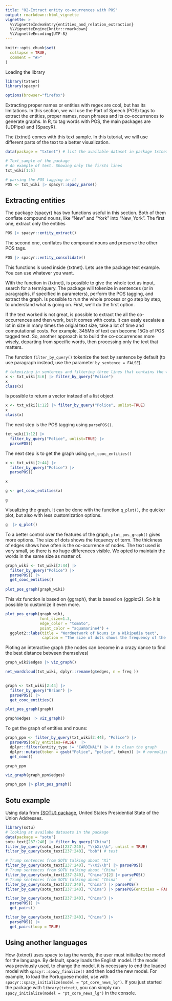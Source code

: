 ```yaml
---
title: "02-Extract entity co-ocurrences with POS"
output: rmarkdown::html_vignette
vignette: >
  %\VignetteIndexEntry{entities_and_relation_extraction}
  %\VignetteEngine{knitr::rmarkdown}
  %\VignetteEncoding{UTF-8}
---
```


```r
knitr::opts_chunk$set(
  collapse = TRUE,
  comment = "#>"
)
```
Loading the library

```r
library(txtnet)
library(spacyr)
```
```r
options(browser="firefox")
```


Extracting proper names or entities with regex are cool, but has its limitations. 
In this section, we will use the Part of Speech (POS) tags to extract the entities, proper names, noun phrases and its co-occurrences to generate graphs.
In R, to tag words with POS, the main packages are {UDPipe} and {SpacyR}.

The {txtnet} comes with this text sample. In this tutorial, we will use different parts of the text to a better visualization.

```r
data(package = "txtnet") # list the available dataset in package txtnet
```
```r
# Text_sample of the package
# An example of text. Showing only the firsts lines
txt_wiki[1:5]

# parsing the POS tagging in it
POS <- txt_wiki |> spacyr::spacy_parse()
```

## Extracting entities

The package {spacyr} has two functions useful in this section.
Both of them conflate compound nouns, like "New" and "York" into "New_York".
The first one, extract only the entities

```r
POS |> spacyr::entity_extract()
```

The second one, conflates the compound nouns and preserve the other POS tags.

```r
POS |> spacyr::entity_consolidate()
```

This functions is used inside {txtnet}.
Lets use the package text example. You can use whatever you want.


With the function in {txtnet}, is possible to give the whole text as input, search for a term/query. The package will tokenize in sentences (or in paragraphs, if specified in parameters), perform the POS tagging, and extract the graph. Is possible to run the whole process or go step by step, to understand what is going on. First, we'll do the first option.

If the text worked is not great, is possible to extract the all the co-occurrences and then work, but it comes with costs. 
It can easly escalate a lot in size in many times the origial text size, take a lot of time and computational costs.
For example, 345Mb of text can become 15Gb of POS tagged text.
So, another approach is to build the co-occurrences more wisely, departing from specific words, then processing only the text that matters.

The function `filter_by_query()` tokenize the text by sentence by default (to use paragraph instead, use the parameter  `by_sentence = FALSE`).

```r
# tokenizing in sentences and filtering three lines that contains the word "police"
x <- txt_wiki[3:6] |> filter_by_query("Police")
x
class(x)
```

Is possible to return a vector instead of a list object

```r
x <- txt_wiki[1:12] |> filter_by_query("Police", unlist=TRUE)
x
class(x)
```

The next step is the POS tagging using `parsePOS()`. 

```r
txt_wiki[1:12] |> 
  filter_by_query("Police", unlist=TRUE) |>
  parsePOS() 
```

The next step is to get the graph using `get_cooc_entities()`

```r
x <- txt_wiki[2:44] |> 
  filter_by_query("Police") |>
  parsePOS()

x

g <- get_cooc_entities(x)

g
```


Visualizing the graph. It can be done with the function `q_plot()`, the quicker plot, but also with less customization options.

```r
g  |> q_plot()
```

To a better control over the features of the graph, `plot_pos_graph()` gives more options.
The size of dots shows the fequency of term. The thickness of edges shows how often is the oc-ocurrence of nodes.
The text used is very small, so there is no huge differences visible.
We opted to maintain the words in the same size as matter of.


```r
graph_wiki <- txt_wiki[2:44] |> 
  filter_by_query("Police") |> 
  parsePOS() |>
  get_cooc_entities()  
  
plot_pos_graph(graph_wiki)
```

This viz function is based on {ggraph}, that is based on {ggplot2}. So it is possible to customize it even more.

```r
plot_pos_graph(graph_wiki, 
               font_size=1.3,
               edge_color = "tomato", 
               point_color = "aquamarine4") +
  ggplot2::labs(title = "Wordnetwork of Nouns in a Wikipedia text",
                caption = "The size of dots shows the frequency of the term.")
```



Ploting an interactive graph
(the nodes can become in a crazy dance to find the best distance between themselves)

```r
graph_wiki$edges |> viz_graph()
```
```r
net_wordcloud(txt_wiki, dplyr::rename(g$edges, n = freq )) 
 
```



```r
graph <- txt_wiki[2:44] |> 
  filter_by_query("Brian") |> 
  parsePOS() |>
  get_cooc_entities() 

plot_pos_graph(graph)
```


```r
graph$edges |> viz_graph()
```

To get the graph of entities and nouns:

```r
graph_ppn <- filter_by_query(txt_wiki[2:44], "Police") |> 
  parsePOS(only_entities=FALSE)  |> 
  dplyr::filter(entity_type != "CARDINAL") |> # to clean the graph
  dplyr::mutate(token = gsub("Police", "police", token)) |> # normalize the term "police"
  get_cooc()

graph_ppn
```


```r
viz_graph(graph_ppn$edges)
```



```r
graph_ppn |> plot_pos_graph()
```

## Sotu example

Using data from [{SOTU} package](https://cran.r-project.org/web/packages/sotu/index.html),  United States Presidential State of the Union Addresses.

```r
library(sotu)
# looking at availabe datasets in the package
data(package = "sotu")
sotu_text[237:240] |> filter_by_query("China")
filter_by_query(sotu_text[237:240], "\\bXi\\b", unlist = TRUE)
filter_by_query(sotu_text[237:240], "bob") # test

# Trump sentences from SOTU talking about "Xi"
filter_by_query(sotu_text[237:240], "\\Xi\\b") |> parsePOS()               
# Trump sentences from SOTU talking about "China"                          
filter_by_query(sotu_text[237:240], "China")[2] |> parsePOS()              
# Trump sentences from SOTU talking about "China"     d                    
filter_by_query(sotu_text[237:240], "China") |> parsePOS()                 
filter_by_query(sotu_text[237:240], "China") |> parsePOS(entities = FALSE) 

filter_by_query(sotu_text[237:240], "China") |> 
  parsePOS() |>                                 
  get_pairs()

filter_by_query(sotu_text[237:240], "China") |> 
  parsePOS() |>                                 
  get_pairs(loop = TRUE)                        

```

## Using another languages

How {txtnet} uses spacy to tag the words, the user must initialize the model for the language.
By default, spacy loads the English model. If the model was previously used, to change the model, it is necessary to end the loaded model with `spacyr::spacy_finalize()` and then load the new model. 
For example, to load the Portuguese model, use with `spacyr::spacy_initialize(model = "pt_core_news_lg")`.
If you just started the package with `library(txtnet)`, you can simply run  `spacy_initialize(model = "pt_core_news_lg")` in the console.


